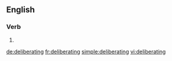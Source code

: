 
==English==

===Verb===
{{head|en}}

# {{present participle of|deliberate}}

[[de:deliberating]]
[[fr:deliberating]]
[[simple:deliberating]]
[[vi:deliberating]]